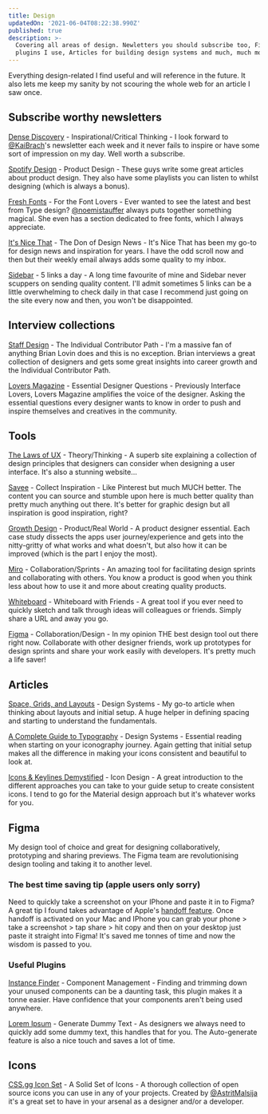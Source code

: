 ```yaml
---
title: Design
updatedOn: '2021-06-04T08:22:38.990Z'
published: true
description: >-
  Covering all areas of design. Newletters you should subscribe too, Figma
  plugins I use, Articles for building design systems and much, much more.
---
```


Everything design-related I find useful and will reference in the future. It also lets me keep my sanity by not scouring the whole web for an article I saw once.

## Subscribe worthy newsletters

[Dense Discovery](https://www.densediscovery.com/) - Inspirational/Critical Thinking - I look forward to [@KaiBrach](https://twitter.com/kaibrach)'s newsletter each week and it never fails to inspire or have some sort of impression on my day. Well worth a subscribe.

[Spotify Design](https://spotify.design/) - Product Design - These guys write some great articles about product design. They also have some playlists you can listen to whilst designing (which is always a bonus).

[Fresh Fonts](https://www.getrevue.co/profile/freshfonts) - For the Font Lovers - Ever wanted to see the latest and best from Type design? [@noemistauffer](https://twitter.com/noemistauffer) always puts together something magical. She even has a section dedicated to free fonts, which I always appreciate.

[It's Nice That](https://www.itsnicethat.com/newsletters) - The Don of Design News - It's Nice That has been my go-to for design news and inspiration for years. I have the odd scroll now and then but their weekly email always adds some quality to my inbox.

[Sidebar](https://sidebar.io/) - 5 links a day - A long time favourite of mine and Sidebar never scuppers on sending quality content. I'll admit sometimes 5 links can be a little overwhelming to check daily in that case I recommend just going on the site every now and then, you won't be disappointed.

## Interview collections

[Staff Design](https://staff.design) - The Individual Contributor Path - I'm a massive fan of anything Brian Lovin does and this is no exception. Brian interviews a great collection of designers and gets some great insights into career growth and the Individual Contributor Path.

[Lovers Magazine](https://www.loversmagazine.com/) - Essential Designer Questions - Previously Interface Lovers, Lovers Magazine amplifies the voice of the designer. Asking the essential questions every designer wants to know in order to push and inspire themselves and creatives in the community.

## Tools

[The Laws of UX](https://lawsofux.com/) - Theory/Thinking - A superb site explaining a collection of design principles that designers can consider when designing a user interface. It's also a stunning website...

[Savee](https://savee.it/) - Collect Inspiration - Like Pinterest but much MUCH better. The content you can source and stumble upon here is much better quality than pretty much anything out there. It's better for graphic design but all inspiration is good inspiration, right?

[Growth Design](https://growth.design/case-studies/) - Product/Real World - A product designer essential. Each case study dissects the apps user journey/experience and gets into the nitty-gritty of what works and what doesn't, but also how it can be improved (which is the part I enjoy the most).

[Miro](https://miro.com) - Collaboration/Sprints - An amazing tool for facilitating design sprints and collaborating with others. You know a product is good when you think less about how to use it and more about creating quality products.

[Whiteboard](https://witeboard.com/) - Whiteboard with Friends - A great tool if you ever need to quickly sketch and talk through ideas will colleagues or friends. Simply share a URL and away you go.

[Figma](https://www.figma.com) - Collaboration/Design - In my opinion THE best design tool out there right now. Collaborate with other designer friends, work up prototypes for design sprints and share your work easily with developers. It's pretty much a life saver!

## Articles

[Space, Grids, and Layouts](https://www.designsystems.com/space-grids-and-layouts/) - Design Systems - My go-to article when thinking about layouts and initial setup. A huge helper in defining spacing and starting to understand the fundamentals.

[A Complete Guide to Typography](https://www.designsystems.com/iconography-guide/) - Design Systems - Essential reading when starting on your iconography journey. Again getting that initial setup makes all the difference in making your icons consistent and beautiful to look at.

[Icons & Keylines Demystified](https://medium.com/@minoraxis/icon-grids-keylines-demystified-5a228fe08cfd) - Icon Design - A great introduction to the different approaches you can take to your guide setup to create consistent icons. I tend to go for the Material design approach but it's whatever works for you.

## Figma

My design tool of choice and great for designing collaboratively, prototyping and sharing previews. The Figma team are revolutionising design tooling and taking it to another level.

### The best time saving tip (apple users only sorry)

Need to quickly take a screenshot on your IPhone and paste it in to Figma? A great tip I found takes advantage of Apple's [handoff feature](https://support.apple.com/en-gb/HT209455). Once handoff is activated on your Mac and IPhone you can grab your phone > take a screenshot > tap share > hit copy and then on your desktop just paste it straight into Figma! It's saved me tonnes of time and now the wisdom is passed to you.

### Useful Plugins

[Instance Finder](https://www.figma.com/community/plugin/741895659787979282) - Component Management - Finding and trimming down your unused components can be a daunting task, this plugin makes it a tonne easier. Have confidence that your components aren't being used anywhere.

[Lorem Ipsum](https://www.figma.com/community/plugin/736000994034548392/Lorem-ipsum) - Generate Dummy Text - As designers we always need to quickly add some dummy text, this handles that for you. The Auto-generate feature is also a nice touch and saves a lot of time.

## Icons

[CSS.gg Icon Set](https://css.gg/) - A Solid Set of Icons - A thorough collection of open source icons you can use in any of your projects. Created by [@AstritMalsija](https://twitter.com/astritmalsija) it's a great set to have in your arsenal as a designer and/or a developer.
